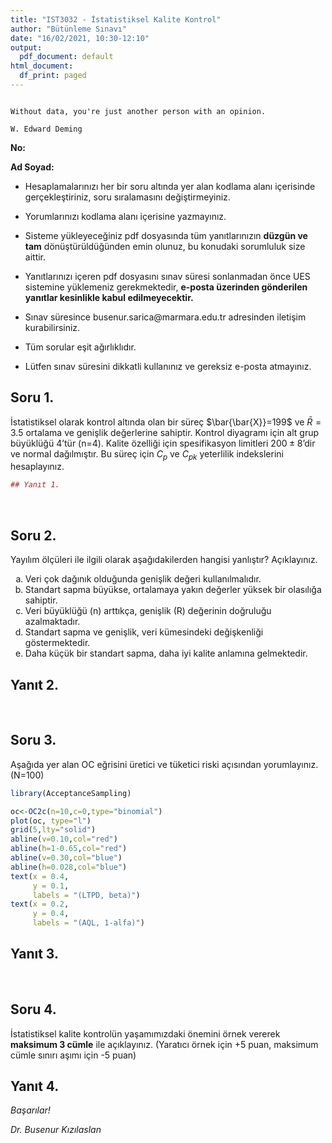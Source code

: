 ```yaml
---
title: "IST3032 - İstatistiksel Kalite Kontrol"
author: "Bütünleme Sınavı"
date: "16/02/2021, 10:30-12:10"
output:
  pdf_document: default
html_document:
  df_print: paged
---
```


```

Without data, you're just another person with an opinion. 

W. Edward Deming

```



**No:**
  
**Ad Soyad:**
  
- Hesaplamalarınızı her bir soru altında yer alan kodlama alanı içerisinde gerçekleştiriniz, soru sıralamasını değiştirmeyiniz. 

- Yorumlarınızı kodlama alanı içerisine yazmayınız. 

- Sisteme yükleyeceğiniz pdf dosyasında tüm yanıtlarınızın **düzgün ve tam** dönüştürüldüğünden emin olunuz, bu konudaki sorumluluk size aittir.

- Yanıtlarınızı içeren pdf dosyasını sınav süresi sonlanmadan önce UES sistemine yüklemeniz gerekmektedir, **e-posta üzerinden gönderilen yanıtlar kesinlikle kabul edilmeyecektir.**

- Sınav süresince busenur.sarica@marmara.edu.tr adresinden iletişim kurabilirsiniz.

- Tüm sorular eşit ağırlıklıdır.

- Lütfen sınav süresini dikkatli kullanınız ve gereksiz e-posta atmayınız.



## Soru 1.

İstatistiksel olarak kontrol altında olan bir süreç $\bar{\bar{X}}=199$ ve $\bar{R}=3.5$ ortalama ve genişlik değerlerine sahiptir. 
Kontrol diyagramı için alt grup büyüklüğü 4'tür (n=4). Kalite özelliği için spesifikasyon limitleri  $200\pm8$'dir ve normal dağılmıştır. 
Bu süreç için $C_{p}$ ve $C_{pk}$ yeterlilik indekslerini hesaplayınız.



```r
## Yanıt 1.

```


<br>
  
## Soru 2.
  
Yayılım ölçüleri ile ilgili olarak aşağıdakilerden hangisi yanlıştır? Açıklayınız.
  
  a) Veri çok dağınık olduğunda genişlik değeri kullanılmalıdır.
  b) Standart sapma büyükse, ortalamaya yakın değerler yüksek bir olasılığa sahiptir.
  c) Veri büyüklüğü (n) arttıkça, genişlik (R) değerinin doğruluğu azalmaktadır.
  d) Standart sapma ve genişlik, veri kümesindeki değişkenliği göstermektedir.
  e) Daha küçük bir standart sapma, daha iyi kalite anlamına gelmektedir.

## Yanıt 2.


<br>
  
## Soru 3. 
  
Aşağıda yer alan OC eğrisini üretici ve tüketici riski açısından yorumlayınız. (N=100)
  
  
```r

library(AcceptanceSampling)

oc<-OC2c(n=10,c=0,type="binomial")
plot(oc, type="l")
grid(5,lty="solid")
abline(v=0.10,col="red")
abline(h=1-0.65,col="red")
abline(v=0.30,col="blue")
abline(h=0.028,col="blue")
text(x = 0.4, 
     y = 0.1,
     labels = "(LTPD, beta)")
text(x = 0.2, 
     y = 0.4,
     labels = "(AQL, 1-alfa)")
```


## Yanıt 3. 

<br>
  
  
## Soru 4. 
  
İstatistiksel kalite kontrolün yaşamımızdaki önemini örnek vererek **maksimum 3 cümle** ile açıklayınız. 
(Yaratıcı örnek için +5 puan, maksimum cümle sınırı aşımı için -5 puan)

## Yanıt 4.


\center

_Başarılar!_

_Dr. Busenur Kızılaslan_

\center
